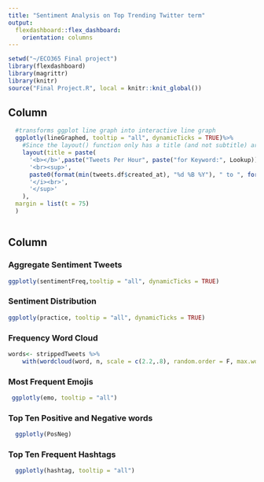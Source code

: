 ---
title: "Sentiment Analysis on Top Trending Twitter term"
output: 
  flexdashboard::flex_dashboard:
    orientation: columns
---
<style>                     
.navbar {
  background-color:lavender;
  border-color:black;
}
.navbar-brand {
color:black!important;
}
</style>

```{r setup, include=FALSE}
setwd("~/ECO365 Final project")
library(flexdashboard)
library(magrittr)
library(knitr)
source("Final Project.R", local = knitr::knit_global())
```

Column{data-height=600}
------------------------------------------------------------------------

```{r}
  #transforms ggplot line graph into interactive line graph
  ggplotly(lineGraphed, tooltip = "all", dynamicTicks = TRUE)%>%
    #Since the layout() function only has a title (and not subtitle) argument, we have to use some HTML to format our text to get it just right.
    layout(title = paste(
      '<b></b>',paste("Tweets Per Hour", paste("for Keyword:", Lookup)),
      '<br><sup>',
      paste0(format(min(tweets.df$created_at), "%d %B %Y"), " to ", format(max(tweets.df$created_at),"%d %B %Y")),
      '</i><br>',
      '</sup>'
    ),
  margin = list(t = 75)
  )



```

Column {.tabset}
-----------------------------------------------------------------------

### Aggregate Sentiment Tweets

```{r, fig.width=5, fig.height=5}
ggplotly(sentimentFreq,tooltip = "all", dynamicTicks = TRUE)
```

### Sentiment Distribution

```{r, fig.width=5, fig.height=5}
ggplotly(practice, tooltip = "all", dynamicTicks = TRUE)
```



### Frequency Word Cloud

```{r, fig.width=5, fig.height=5}
words<- strippedTweets %>% 
    with(wordcloud(word, n, scale = c(2.2,.8), random.order = F, max.words = 100, color =brewer.pal(8, "Dark2"), random.color = TRUE))
```

### Most Frequent Emojis

```{r, fig.width=5, fig.height=5}
 ggplotly(emo, tooltip = "all")
```

### Top Ten Positive and Negative words

```{r, fig.width=5, fig.height=5}
  ggplotly(PosNeg)
```

### Top Ten Frequent Hashtags

```{r, fig.width=5, fig.height=5}
  ggplotly(hashtag, tooltip = "all")

```
